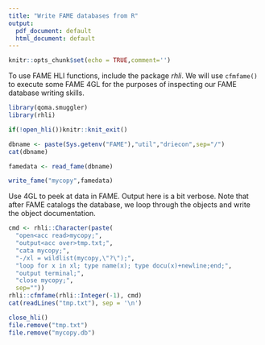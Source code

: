 ```yaml
---
title: "Write FAME databases from R"
output:
  pdf_document: default
  html_document: default
---
```


```r
knitr::opts_chunk$set(echo = TRUE,comment='')
```

To use FAME HLI functions, include the package _rhli_.  We will use `cfmfame()` to execute some FAME 4GL
for the purposes of inspecting our FAME database writing skills.

```r
library(qoma.smuggler)
library(rhli)

if(!open_hli())knitr::knit_exit()
```

```r
dbname <- paste(Sys.getenv("FAME"),"util","driecon",sep="/")
cat(dbname)
```

```r
famedata <- read_fame(dbname)
```

```r
write_fame("mycopy",famedata)
```

Use 4GL to peek at data in FAME. Output here is a bit verbose.  Note that after FAME catalogs the database,
we loop through the objects and write the object documentation.
```r
cmd <- rhli::Character(paste(
  "open<acc read>mycopy;",  
  "output<acc over>tmp.txt;",
  "cata mycopy;", 
  "-/xl = wildlist(mycopy,\"?\");",
  "loop for x in xl; type name(x); type docu(x)+newline;end;",
  "output terminal;",
  "close mycopy;",
  sep=""))
rhli::cfmfame(rhli::Integer(-1), cmd)
cat(readLines("tmp.txt"), sep = '\n')
```


```r
close_hli()
file.remove("tmp.txt")
file.remove("mycopy.db")
```